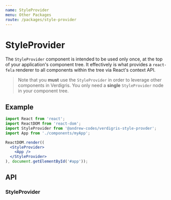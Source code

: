 ```yaml
---
name: StyleProvider
menu: Other Packages
route: /packages/style-provider
---
```


# StyleProvider
The `StyleProvider` component is intended to be used only once, at the top of your application's component tree. It effectively is what provides a `react-fela` renderer to all components within the tree via React's context API.

> Note that you **must** use the `StyleProvider` in order to leverage other components in Verdigris. You only need a **single** `StyleProvider` node in your component tree.

## Example
```jsx
import React from 'react';
import ReactDOM from 'react-dom';
import StyleProvider from '@andrew-codes/verdigris-style-provder';
import App from './components/myApp';

ReactDOM.render((
  <StyleProvider>
    <App />
  </StyleProvider>
), document.getElementById('#app'));
```

## API
### StyleProvider
<PropsTable of={StyleProvider} />
